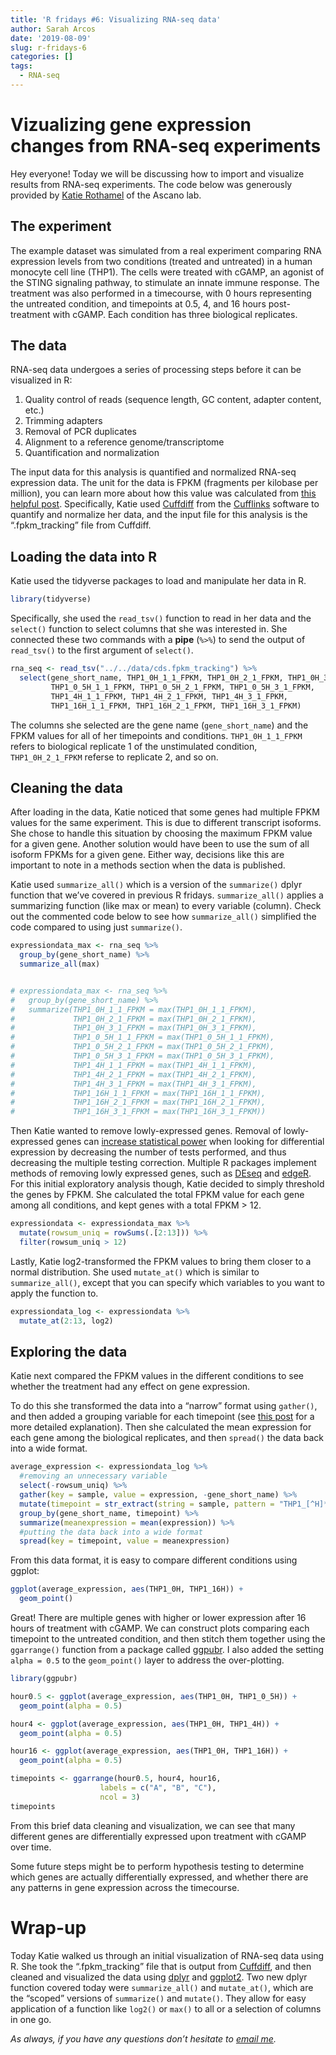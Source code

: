 ```yaml
---
title: 'R fridays #6: Visualizing RNA-seq data'
author: Sarah Arcos
date: '2019-08-09'
slug: r-fridays-6
categories: []
tags:
  - RNA-seq
---
```


# Vizualizing gene expression changes from RNA-seq experiments

Hey everyone! Today we will be discussing how to import and visualize results from RNA-seq experiments. The code below was generously provided by [Katie Rothamel](https://lab.vanderbilt.edu/ascano-lab/person/katherine-rothamel/) of the Ascano lab.


## The experiment
The example dataset was simulated from a real experiment comparing RNA expression levels from two conditions (treated and untreated) in a human monocyte cell line (THP1). The cells were treated with cGAMP, an agonist of the STING signaling pathway, to stimulate an innate immune response. The treatment was also performed in a timecourse, with 0 hours representing the untreated condition, and timepoints at 0.5, 4, and 16 hours post-treatment with cGAMP. Each condition has three biological replicates.

## The data
RNA-seq data undergoes a series of processing steps before it can be visualized in R:

  1. Quality control of reads (sequence length, GC content, adapter content, etc.)
  2. Trimming adapters
  3. Removal of PCR duplicates
  4. Alignment to a reference genome/transcriptome
  5. Quantification and normalization

The input data for this analysis is quantified and normalized RNA-seq expression data. The unit for the data is FPKM (fragments per kilobase per million), you can learn more about how this value was calculated from [this helpful post](http://www.arrayserver.com/wiki/index.php?title=RPKM). Specifically, Katie used [Cuffdiff](http://cole-trapnell-lab.github.io/cufflinks/cuffdiff/) from the [Cufflinks](http://cole-trapnell-lab.github.io/cufflinks/) software to quantify and normalize her data, and the input file for this analysis is the ".fpkm_tracking" file from Cuffdiff.

## Loading the data into R

Katie used the tidyverse packages to load and manipulate her data in R. 
```r
library(tidyverse)
```

Specifically, she used the `read_tsv()` function to read in her data and the `select()` function to select columns that she was interested in. She connected these two commands with a __pipe__ (`%>%`) to send the output of `read_tsv()` to the first argument of `select()`.

```r
rna_seq <- read_tsv("../../data/cds.fpkm_tracking") %>%
  select(gene_short_name, THP1_0H_1_1_FPKM, THP1_0H_2_1_FPKM, THP1_0H_3_1_FPKM,
         THP1_0_5H_1_1_FPKM, THP1_0_5H_2_1_FPKM, THP1_0_5H_3_1_FPKM,
         THP1_4H_1_1_FPKM, THP1_4H_2_1_FPKM, THP1_4H_3_1_FPKM, 
         THP1_16H_1_1_FPKM, THP1_16H_2_1_FPKM, THP1_16H_3_1_FPKM)
```

The columns she selected are the gene name (`gene_short_name`) and the FPKM values for all of her timepoints and conditions. `THP1_0H_1_1_FPKM` refers to biological replicate 1 of the unstimulated condition, `THP1_0H_2_1_FPKM` referse to replicate 2, and so on. 

## Cleaning the data

After loading in the data, Katie noticed that some genes had multiple FPKM values for the same experiment. This is due to different transcript isoforms. She chose to handle this situation by choosing the maximum FPKM value for a given gene. Another solution would have been to use the sum of all isoform FPKMs for a given gene. Either way, decisions like this are important to note in a methods section when the data is published.

Katie used `summarize_all()` which is a version of the `summarize()` dplyr function that we've covered in previous R fridays. `summarize_all()` applies a summarizing function (like max or mean) to every variable (column). Check out the commented code below to see how `summarize_all()` simplified the code compared to using just `summarize()`. 

```r
expressiondata_max <- rna_seq %>%
  group_by(gene_short_name) %>%
  summarize_all(max)


# expressiondata_max <- rna_seq %>%
#   group_by(gene_short_name) %>%
#   summarize(THP1_0H_1_1_FPKM = max(THP1_0H_1_1_FPKM), 
#             THP1_0H_2_1_FPKM = max(THP1_0H_2_1_FPKM), 
#             THP1_0H_3_1_FPKM = max(THP1_0H_3_1_FPKM),
#             THP1_0_5H_1_1_FPKM = max(THP1_0_5H_1_1_FPKM),
#             THP1_0_5H_2_1_FPKM = max(THP1_0_5H_2_1_FPKM),
#             THP1_0_5H_3_1_FPKM = max(THP1_0_5H_3_1_FPKM),
#             THP1_4H_1_1_FPKM = max(THP1_4H_1_1_FPKM),
#             THP1_4H_2_1_FPKM = max(THP1_4H_2_1_FPKM),
#             THP1_4H_3_1_FPKM = max(THP1_4H_3_1_FPKM),
#             THP1_16H_1_1_FPKM = max(THP1_16H_1_1_FPKM),
#             THP1_16H_2_1_FPKM = max(THP1_16H_2_1_FPKM),
#             THP1_16H_3_1_FPKM = max(THP1_16H_3_1_FPKM))
```

Then Katie wanted to remove lowly-expressed genes. Removal of lowly-expressed genes can [increase statistical power](https://www.pnas.org/content/107/21/9546) when looking for differential expression by decreasing the number of tests performed, and thus decreasing the multiple testing correction. Multiple R packages implement methods of removing lowly expressed genes, such as [DEseq](https://bioconductor.org/packages/release/bioc/html/DESeq.html) and [edgeR](https://bioconductor.org/packages/release/bioc/html/edgeR.html). For this initial exploratory analysis though, Katie decided to simply threshold the genes by FPKM. She calculated the total FPKM value for each gene among all conditions, and kept genes with a total FPKM > 12.

```r
expressiondata <- expressiondata_max %>%
  mutate(rowsum_uniq = rowSums(.[2:13])) %>%
  filter(rowsum_uniq > 12)
```

Lastly, Katie log2-transformed the FPKM values to bring them closer to a normal distribution. She used `mutate_at()` which is similar to `summarize_all()`, except that you can specify which variables to you want to apply the function to. 

```r
expressiondata_log <- expressiondata %>%
  mutate_at(2:13, log2)
```

## Exploring the data

Katie next compared the FPKM values in the different conditions to see whether the treatment had any effect on gene expression. 

To do this she transformed the data into a "narrow" format using `gather()`, and then added a grouping variable for each timepoint (see [this post](http://r-fridays.rbind.io/2019/07/26/day-4-analyzing-maxquant-proteomics-data/) for a more detailed explanation). Then she calculated the mean expression for each gene among the biological replicates, and then `spread()` the data back into a wide format.

```r
average_expression <- expressiondata_log %>%
  #removing an unnecessary variable
  select(-rowsum_uniq) %>%
  gather(key = sample, value = expression, -gene_short_name) %>%
  mutate(timepoint = str_extract(string = sample, pattern = "THP1_[^H]*H")) %>%
  group_by(gene_short_name, timepoint) %>%
  summarize(meanexpression = mean(expression)) %>%
  #putting the data back into a wide format
  spread(key = timepoint, value = meanexpression)

```

From this data format, it is easy to compare different conditions using ggplot:

```r
ggplot(average_expression, aes(THP1_0H, THP1_16H)) +
  geom_point()
```

Great! There are multiple genes with higher or lower expression after 16 hours of treatment with cGAMP. We can construct plots comparing each timepoint to the untreated condition, and then stitch them together using the `ggarrange()` function from a package called [ggpubr](https://cran.r-project.org/web/packages/ggpubr/index.html). I also added the setting `alpha = 0.5` to the `geom_point()` layer to address the over-plotting.

```r
library(ggpubr)

hour0.5 <- ggplot(average_expression, aes(THP1_0H, THP1_0_5H)) +
  geom_point(alpha = 0.5)

hour4 <- ggplot(average_expression, aes(THP1_0H, THP1_4H)) +
  geom_point(alpha = 0.5)

hour16 <- ggplot(average_expression, aes(THP1_0H, THP1_16H)) +
  geom_point(alpha = 0.5)

timepoints <- ggarrange(hour0.5, hour4, hour16,
                    labels = c("A", "B", "C"),
                    ncol = 3)
timepoints
```

From this brief data cleaning and visualization, we can see that many different genes are differentially expressed upon treatment with cGAMP over time. 

Some future steps might be to perform hypothesis testing to determine which genes are actually differentially expressed, and whether there are any patterns in gene expression across the timecourse.

# Wrap-up

Today Katie walked us through an initial visualization of RNA-seq data using R. She took the ".fpkm_tracking" file that is output from [Cuffdiff](http://cole-trapnell-lab.github.io/cufflinks/cuffdiff/), and then cleaned and visualized the data using [dplyr](https://dplyr.tidyverse.org) and [ggplot2](https://ggplot2.tidyverse.org). Two new dplyr function covered today were `summarize_all()` and `mutate_at()`, which are the "scoped" versions of `summarize()` and `mutate()`. They allow for easy application of a function like `log2()` or `max()` to all or a selection of columns in one go.

_As always, if you have any questions don't hesitate to [email me](https://saraharcos.github.io/contact.html)._
